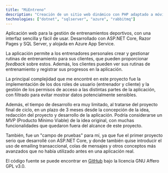 ```yaml
---
title: "MiEntreno"
description: "Creación de un sitio web dinámico con PHP adaptado a móviles y accesible mediante QR en localizaciones físicas"
technologies: ["dotnet", "sqlserver", "azure", "rabbitmq"]
---
```


Aplicación web para la gestión de entrenamientos deportivos, con una interfaz sencilla y fácil de usar. Desarrollado con ASP.NET Core, Razor Pages y SQL Server, y alojada en Azure App Service.

La aplicación permite a los entrenadores personales crear y gestionar rutinas de entrenamiento para sus clientes, que pueden proporcionar _feedback_ sobre estos. Además, los clientes pueden ver sus rutinas de entrenamiento y registrar sus progresos en la aplicación.

La principal complejidad que me encontré en este proyecto fue la implementación de los dos roles de usuario (entrenador y cliente) y la gestión de los permisos de acceso a las distintas partes de la aplicación, con filtrado para evitar mostrar datos potencialmente sensibles.

Además, el tiempo de desarrollo era muy limitado, al tratarse del proyecto final de ciclo, en un plazo de 3 meses desde la concepción de la idea, redacción del proyecto y desarrollo de la aplicación. Podría considerarse un _MVP_ (Producto Mínimo Viable) de la idea original, con muchas funcionalidades que quedaron fuera del alcance de este proyecto.

También, fue un "campo de pruebas" para mí, ya que fue el primer proyecto serio que desarrollé con ASP.NET Core, y donde también quise introducir el uso de emailing transaccional, colas de mensajes y otros conceptos más avanzados que no había utilizado antes en una aplicación real.

El código fuente se puede encontrar en [GitHub](https://github.com/arielcostas/mientreno) bajo la licencia GNU Affero GPL v3.0.